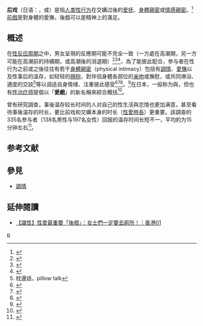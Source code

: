 {{medical}}
'''后戏'''（日语：{{lang|ja|後戯〔こうぎ〕}}，或{{lang|ja|アフタ－ラブ}}）是指[[人类性行为|人类性行为]]在交媾过後的[[爱抚|爱抚]]、[[身體親密|身體親密]]或[[情感親密|情感親密]]。<ref>{{Cite news|url=http://archive.is/UBLbe|title=做愛後的「後戲」八招，讓你們甜蜜不間斷|last=|first=|date=2017-03-05|work=臉紅紅|newspaper=|accessdate=2017-03-05}}</ref>[[前戲|前戲]]是對身體的愛撫，後戲可以是精神上的滿足。

==概述==
在[[人类性反应周期|性反应周期]]之中，男女呈現的反應期可能不完全一致（一方處在高潮期，另一方可能在高潮前的持續期，或高潮後的消退期）<ref>{{cite news|author= |title= 盘点最受欢迎的性爱后戏|url= http://sh.sina.com.cn/health/lxdd/2014-12-23/15294817_3.html|newspaper= 新浪网|location= |date= 2014-12-23|access-date= |language= zh-hans|archive-date= 2016-03-04|archive-url= https://web.archive.org/web/20160304095843/http://sh.sina.com.cn/health/lxdd/2014-12-23/15294817_3.html|dead-url= yes}}</ref><ref>{{cite news|author= |title= 不可忽视的性秘密：后戏是性生活的片尾曲|url= http://henan.sina.com.cn/health/x/2015-01-01/0600144674.html|newspaper= 新浪网|location= |date= 2015-01-01|access-date= |language= zh-hans|archive-date= 2019-05-15|archive-url= https://web.archive.org/web/20190515153309/http://henan.sina.com.cn/health/x/2015-01-01/0600144674.html|dead-url= no}}</ref><ref>{{cite news |author= |title=夫妻别忽视性爱后戏 |url=http://health.sina.com.cn/zl/s/2014-12-03/0715159264.shtml |newspaper=新浪网 |location= |date= |access-date= |language=zh-hans |archive-date=2019-05-15 |archive-url=https://web.archive.org/web/20190515011816/http://health.sina.com.cn/zl/s/2014-12-03/0715159264.shtml |dead-url=no }}</ref>，為了能彼此配合，参与者在性行为之前或之後往往有若干[[身體親密|身體親密]]（physical intimacy）包括有[[調情|調情]]、[[愛撫|愛撫]]以及性事后的溫存，如轻轻的[[拥抱|拥抱]]，對伴侶身體各部位的[[亲吻|亲吻]]或撫慰，或共同淋浴、適度的交談<ref>枕邊話，pillow talk</ref>等以调适自身情绪、注重彼此感受<ref>{{cite news|author= |title= 两性：性后戏让感觉妙不可言|url= http://women.sohu.com/20060719/n244318951.shtml|newspaper= 搜狐网|location= |date= 2006-07-19|access-date= |language= zh-hans|archive-url= https://web.archive.org/web/20160305021855/http://women.sohu.com/20060719/n244318951.shtml|archive-date= 2016-03-05|dead-url= yes}}</ref><ref name="time">{{cite news |author= |title=男女性爱的后戏同样重要 |url=http://health.msn.com.cn/healthcare/20141118/06461743391.shtml |newspaper=MSN |location= |date=2014-11-18 |access-date= |language=zh-hans }}{{Dead link|date=2019年11月 |bot=InternetArchiveBot |fix-attempted=yes }}</ref><ref>{{Cite web|url=http://www.marieclaire.com.tw/love-sex/sex/14455|title=5招曼妙後戲時光 給平淡愛愛加些料！|accessdate=2017-03-05|work=Marie Claire 美麗佳人風格時尚網|language=zh-TW|archive-date=2019-05-18|archive-url=https://web.archive.org/web/20190518224338/https://www.marieclaire.com.tw/love-sex/sex/14455|dead-url=no}}</ref>。<ref>{{Cite news|url=http://archive.is/YaW5i|title=後戲是假掰？男人們，告訴你後戲的好處與執行指南|last=|first=|date=2017-03-05|work=臉紅紅|newspaper=|accessdate=2017-03-05}}</ref>在日本，一般称为{{lang|ja|前戯}}與{{lang|ja|後戯}}，但也有[[性治疗师|性治疗师]]提倡以「'''愛戲'''」的新名稱來綜合概括<ref>{{Cite book|author={{tsl|ja|アダム徳永|亞當德永}}|url=http://www.morningstar.com.tw/bookcomment-2_3.aspx?BOKNO=0161020|title=《Slow sex for girl:每個女人都應該教會男人緩慢性愛》|publisher=晨星|date=2009-12-15|quote=……應將插入之前、之後，或者插入中這些先後區別全部拿掉。|access-date=2015-10-30|archive-date=2014-01-02|archive-url=https://web.archive.org/web/20140102200405/http://www.morningstar.com.tw/bookcomment-2_3.aspx?BOKNO=0161020|dead-url=no}}</ref>。

曾有研究調查，事後温存较长时间的人对自己的性生活與恋情也更加满意，甚至看待事後温存的时长，要比前戏和交媾本身的时长（[[性愛時長|性愛時長]]）更重要。該調查的335名参与者（138名男性与197名女性）回报的温存时间长短不一，平均約为15分钟左右<ref>{{Cite web |title=Post Sex Affectionate Exchanges Promote Sexual and Relationship Satisfaction |url=http://link.springer.com/article/10.1007/s10508-014-0305-3 |date=2014-04-29 |accessdate=2014-10-31 |publisher=''Archives of Sexual Behavior'' |archive-date=2021-01-12 |archive-url=https://web.archive.org/web/20210112014524/https://link.springer.com/article/10.1007/s10508-014-0305-3 |dead-url=no }}</ref>。

==参考文献==
{{reflist|colwidth=|2}}

==參見==
*[[調情|調情]]

== 延伸閱讀 ==
* [https://www.hk01.com/%E5%A5%BD%E7%94%9F%E6%B4%BB/39136/-%E8%AD%98%E6%80%A7-%E6%80%A7%E6%84%9B%E6%9C%80%E9%87%8D%E8%A6%81-%E5%BE%8C%E6%88%B2-%E5%A5%B3%E5%A3%AB%E5%80%91%E4%B8%80%E5%AE%9A%E8%A6%81%E5%8E%BB%E5%BB%81%E6%89%80- 【識性】性愛最重要「後戲」：女士們一定要去廁所！｜香港01]{{Wayback|url=https://www.hk01.com/%E5%A5%BD%E7%94%9F%E6%B4%BB/39136/-%E8%AD%98%E6%80%A7-%E6%80%A7%E6%84%9B%E6%9C%80%E9%87%8D%E8%A6%81-%E5%BE%8C%E6%88%B2-%E5%A5%B3%E5%A3%AB%E5%80%91%E4%B8%80%E5%AE%9A%E8%A6%81%E5%8E%BB%E5%BB%81%E6%89%80- |date=20170622233506 }}
{{sex}}
[[Category:性行为|p]]